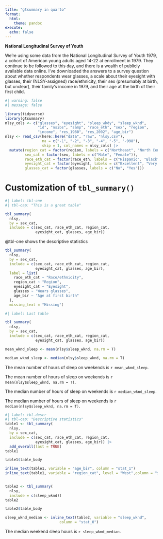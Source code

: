 ```yaml
---
title: "gtsummary in quarto"
format:
  html:
    theme: pandoc 
execute: 
  echo: false
---
```


**National Longitudinal Survey of Youth**

We’re using some data from the National Longitudinal Survey of Youth 1979, a cohort of American young adults aged 14-22 at enrollment in 1979. They continue to be followed to this day, and there is a wealth of publicly available data online. I’ve downloaded the answers to a survey question about whether respondents wear glasses, a scale about their eyesight with glasses, their (NLSY-assigned) race/ethnicity, their sex (presumably at birth, but unclear), their family’s income in 1979, and their age at the birth of their first child.

```r
#| warning: false
#| message: false

library(tidyverse)
library(gtsummary)
nlsy_cols <- c("glasses", "eyesight", "sleep_wkdy", "sleep_wknd", 
               "id", "nsibs", "samp", "race_eth", "sex", "region", 
               "income", "res_1980", "res_2002", "age_bir")
nlsy <- read_csv(here::here("data", "raw", "nlsy.csv"), 
                 na = c("-1", "-2", "-3", "-4", "-5", "-998"),
                 skip = 1, col_names = nlsy_cols) |> 
  mutate(region_cat = factor(region, labels = c("Northeast", "North Central", "South", "West")),
         sex_cat = factor(sex, labels = c("Male", "Female")),
         race_eth_cat = factor(race_eth, labels = c("Hispanic", "Black", "Non-Black, Non-Hispanic")),
         eyesight_cat = factor(eyesight, labels = c("Excellent", "Very good", "Good", "Fair", "Poor")),
         glasses_cat = factor(glasses, labels = c("No", "Yes"))) 
```

# Customization of `tbl_summary()`

```r
#| label: tbl-one
#| tbl-cap: "This is a great table"

tbl_summary(
  nlsy,
  by = sex_cat,
  include = c(sex_cat, race_eth_cat, region_cat,
              eyesight_cat, glasses, age_bir))
```

@tbl-one shows the descriptive statistics

```r
tbl_summary(
  nlsy,
  by = sex_cat,
  include = c(sex_cat, race_eth_cat, region_cat,
              eyesight_cat, glasses, age_bir),
  label = list(
    race_eth_cat ~ "Race/ethnicity",
    region_cat ~ "Region",
    eyesight_cat ~ "Eyesight",
    glasses ~ "Wears glasses",
    age_bir ~ "Age at first birth"
  ),
  missing_text = "Missing")
```

```r
#| label: Last table

tbl_summary(
  nlsy,
  by = sex_cat,
  include = c(sex_cat, race_eth_cat, region_cat,
              eyesight_cat, glasses, age_bir))
```

```r
mean_wknd_sleep <- mean(nlsy$sleep_wknd, na.rm = T)

median_wknd_sleep <- median(nlsy$sleep_wknd, na.rm = T)
```

The mean number of hours of sleep on weekends is `r mean_wknd_sleep`. 

The mean number of hours of sleep on weekends is `r mean(nlsy$sleep_wknd, na.rm = T)`.

The median number of hours of sleep on weekends is `r median_wknd_sleep`. 

The median number of hours of sleep on weekends is `r median(nlsy$sleep_wknd, na.rm = T)`.


```r
#| label: tbl-descr
#| tbl-cap: "Descriptive statistics"
table1 <- tbl_summary(
  nlsy,
  by = sex_cat,
  include = c(sex_cat, race_eth_cat, region_cat,
              eyesight_cat, glasses, age_bir)) |> 
  add_overall(last = TRUE)
table1
```

```r
table1$table_body
```

```r
inline_text(table1, variable = "age_bir", column = "stat_1")
inline_text(table1, variable = "region_cat", level = "West",column = "stat_2")
	

```

```r
table2 <- tbl_summary(
  nlsy,
  include = c(sleep_wknd))
table2

table2$table_body

```

```r
sleep_wknd_median <- inline_text(table2, variable = "sleep_wknd", 
                         column = "stat_0")
```

The median weekend sleep hours is `r sleep_wknd_median`. 





